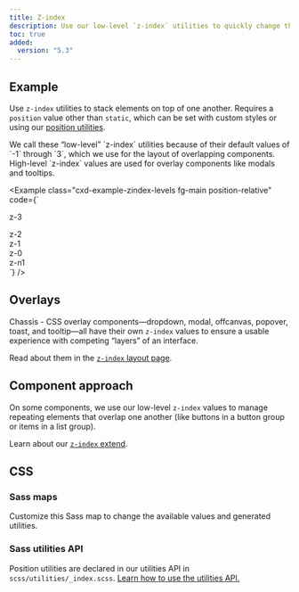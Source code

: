 ```yaml
---
title: Z-index
description: Use our low-level `z-index` utilities to quickly change the stack level of an element or component.
toc: true
added:
  version: "5.3"
---
```


## Example

Use `z-index` utilities to stack elements on top of one another. Requires a `position` value other than `static`, which can be set with custom styles or using our [position utilities]([[docsref:/utilities/position/]]).

<Callout>
We call these “low-level” `z-index` utilities because of their default values of `-1` through `3`, which we use for the layout of overlapping components. High-level `z-index` values are used for overlay components like modals and tooltips.
</Callout>

<Example class="cxd-example-zindex-levels fg-main position-relative" code={`<div class="z-3 position-absolute p-xlarge rounded"><span>z-3</span></div>
<div class="z-2 position-absolute p-xlarge rounded"><span>z-2</span></div>
<div class="z-1 position-absolute p-xlarge rounded"><span>z-1</span></div>
<div class="z-0 position-absolute p-xlarge rounded"><span>z-0</span></div>
<div class="z-n1 position-absolute p-xlarge rounded"><span>z-n1</span></div>`} />

## Overlays

Chassis - CSS overlay components—dropdown, modal, offcanvas, popover, toast, and tooltip—all have their own `z-index` values to ensure a usable experience with competing “layers” of an interface.

Read about them in the [`z-index` layout page]([[docsref:/layout/z-index]]).

## Component approach

On some components, we use our low-level `z-index` values to manage repeating elements that overlap one another (like buttons in a button group or items in a list group).

Learn about our [`z-index` extend]([[docsref:/about/extend#z-index-scales]]).

## CSS

### Sass maps

Customize this Sass map to change the available values and generated utilities.

<ScssDocs name="zindex-levels-map" file="scss/_variables.scss" />

### Sass utilities API

Position utilities are declared in our utilities API in `scss/utilities/_index.scss`. [Learn how to use the utilities API.]([[docsref:/utilities/api#using-the-api]])

<ScssDocs name="utils-zindex" file="scss/utilities/_index.scss" />
